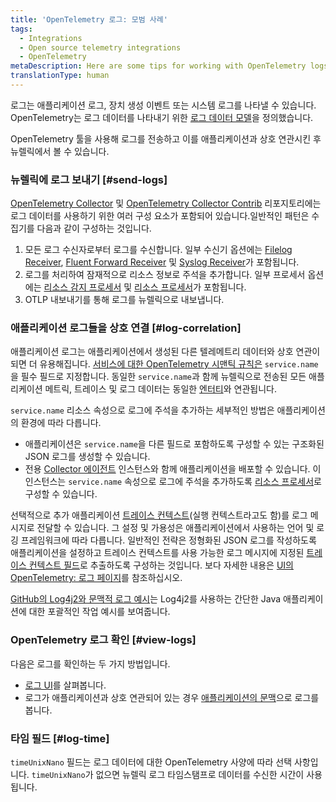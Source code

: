 ```yaml
---
title: 'OpenTelemetry 로그: 모범 사례'
tags:
  - Integrations
  - Open source telemetry integrations
  - OpenTelemetry
metaDescription: Here are some tips for working with OpenTelemetry logs and New Relic.
translationType: human
---
```


로그는 애플리케이션 로그, 장치 생성 이벤트 또는 시스템 로그를 나타낼 수 있습니다. OpenTelemetry는 로그 데이터를 나타내기 위한 [로그 데이터 모델](https://github.com/open-telemetry/opentelemetry-specification/blob/main/specification/logs/data-model.md)을 정의했습니다.

OpenTelemetry 툴을 사용해 로그를 전송하고 이를 애플리케이션과 상호 연관시킨 후 뉴렐릭에서 볼 수 있습니다.

### 뉴렐릭에 로그 보내기 [#send-logs]

[OpenTelemetry Collector](https://github.com/open-telemetry/opentelemetry-collector) 및 [OpenTelemetry Collector Contrib](https://github.com/open-telemetry/opentelemetry-collector-contrib) 리포지토리에는 로그 데이터를 사용하기 위한 여러 구성 요소가 포함되어 있습니다.일반적인 패턴은 수집기를 다음과 같이 구성하는 것입니다.

1. 모든 로그 수신자로부터 로그를 수신합니다. 일부 수신기 옵션에는 [Filelog Receiver](https://github.com/open-telemetry/opentelemetry-collector-contrib/tree/main/receiver/filelogreceiver), [Fluent Forward Receiver](https://github.com/open-telemetry/opentelemetry-collector-contrib/tree/main/receiver/fluentforwardreceiver) 및 [Syslog Receiver](https://github.com/open-telemetry/opentelemetry-collector-contrib/tree/main/receiver/syslogreceiver)가 포함됩니다.
2. 로그를 처리하여 잠재적으로 리소스 정보로 주석을 추가합니다. 일부 프로세서 옵션에는 [리소스 감지 프로세서](https://github.com/open-telemetry/opentelemetry-collector-contrib/tree/main/processor/resourcedetectionprocessor) 및 [리소스 프로세서](https://github.com/open-telemetry/opentelemetry-collector-contrib/blob/main/processor/resourceprocessor/README.md)가 포함됩니다.
3. OTLP 내보내기를 통해 로그를 뉴렐릭으로 내보냅니다.

### 애플리케이션 로그들을 상호 연결 [#log-correlation]

애플리케이션 로그는 애플리케이션에서 생성된 다른 텔레메트리 데이터와 상호 연관이 되면 더 유용해집니다. [서비스에 대한 OpenTelemetry 시맨틱 규칙은](https://github.com/open-telemetry/opentelemetry-specification/tree/main/specification/resource/semantic_conventions#service) `service.name`을 필수 필드로 지정합니다. 동일한 `service.name`과 함께 뉴렐릭으로 전송된 모든 애플리케이션 메트릭, 트레이스 및 로그 데이터는 동일한 [엔터티](/docs/new-relic-one/use-new-relic-one/core-concepts/what-entity-new-relic)와 연관됩니다.

`service.name` 리소스 속성으로 로그에 주석을 추가하는 세부적인 방법은 애플리케이션의 환경에 따라 다릅니다.

* 애플리케이션은 `service.name`을 다른 필드로 포함하도록 구성할 수 있는 구조화된 JSON 로그를 생성할 수 있습니다.
* 전용 [Collector 에이전트](https://opentelemetry.io/docs/collector/getting-started/#agent) 인스턴스와 함께 애플리케이션을 배포할 수 있습니다. 이 인스턴스는 `service.name` 속성으로 로그에 주석을 추가하도록 [리소스 프로세서](https://github.com/open-telemetry/opentelemetry-collector/tree/main/processor/resourceprocessor)로 구성할 수 있습니다.

선택적으로 추가 애플리케이션 [트레이스 컨텍스트](https://github.com/open-telemetry/opentelemetry-specification/blob/main/specification/logs/overview.md#log-correlation)(실행 컨텍스트라고도 함)를 로그 메시지로 전달할 수 있습니다. 그 설정 및 가용성은 애플리케이션에서 사용하는 언어 및 로깅 프레임워크에 따라 다릅니다. 일반적인 전략은 정형화된 JSON 로그를 작성하도록 애플리케이션을 설정하고 트레이스 컨텍스트를 사용 가능한 로그 메시지에 지정된 [트레이스 컨텍스트 필드](https://github.com/open-telemetry/opentelemetry-specification/blob/main/specification/logs/data-model.md#trace-context-fields)로 추출하도록 구성하는 것입니다. 보다 자세한 내용은 [UI의 OpenTelemetry: 로그 페이지](/docs/more-integrations/open-source-telemetry-integrations/opentelemetry/view-your-data/opentelemetry-logs-page)를 참조하십시오.

[GitHub의 Log4j2와 문맥적 로그 예시](https://github.com/newrelic/newrelic-opentelemetry-examples/tree/main/java/logs-in-context-log4j2)는 Log4j2를 사용하는 간단한 Java 애플리케이션에 대한 포괄적인 작업 예시를 보여줍니다.

### OpenTelemetry 로그 확인 [#view-logs]

다음은 로그를 확인하는 두 가지 방법입니다.

* [로그 UI](/docs/logs/log-management/ui-data/use-logs-ui/)를 살펴봅니다.
* 로그가 애플리케이션과 상호 연관되어 있는 경우 [애플리케이션의 문맥](/docs/integrations/open-source-telemetry-integrations/opentelemetry/view-your-opentelemetry-data-new-relic#logs)으로 로그를 봅니다.

### 타임 필드 [#log-time]

`timeUnixNano` 필드는 로그 데이터에 대한 OpenTelemetry 사양에 따라 선택 사항입니다. `timeUnixNano`가 없으면 뉴렐릭 로그 타임스탬프로 데이터를 수신한 시간이 사용됩니다.